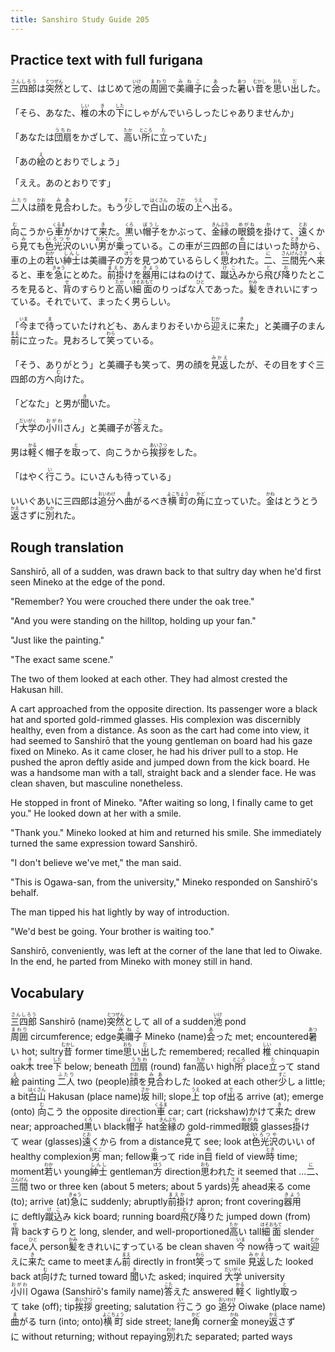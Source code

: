 ```yaml
---
title: Sanshiro Study Guide 205
---
```


## Practice text with full furigana

<p>
<ruby><rb>三四郎</rb><rt>さんしろう</rt></ruby>は<ruby><rb>突然</rb><rt>とつぜん</rt></ruby>として、はじめて<ruby><rb>池</rb><rt>いけ</rt></ruby>の<ruby><rb>周囲</rb><rt>まわり</rt></ruby>で<ruby><rb>美禰子</rb><rt>みねこ</rt></ruby>に<ruby><rb>会</rb><rt>あ</rt></ruby>った<ruby><rb>暑</rb><rt>あつ</rt></ruby>い<ruby><rb>昔</rb><rt>むかし</rt></ruby>を<ruby><rb>思</rb><rt>おも</rt></ruby>い<ruby><rb>出</rb><rt>だ</rt></ruby>した。
</p>

<p>
「そら、あなた、<ruby><rb>椎</rb><rt>しい</rt></ruby>の<ruby><rb>木</rb><rt>き</rt></ruby>の<ruby><rb>下</rb><rt>した</rt></ruby>にしゃがんでいらしったじゃありませんか」
</p>

<p>
「あなたは<ruby><rb>団扇</rb><rt>うちわ</rt></ruby>をかざして、<ruby><rb>高</rb><rt>たか</rt></ruby>い<ruby><rb>所</rb><rt>ところ</rt></ruby>に<ruby><rb>立</rb><rt>た</rt></ruby>っていた」
</p>

<p>
「あの<ruby><rb>絵</rb><rt>え</rt></ruby>のとおりでしょう」
</p>

<p>「ええ。あのとおりです」</p>
<p>
<ruby><rb>二人</rb><rt>ふたり</rt></ruby>は<ruby><rb>顔</rb><rt>かお</rt></ruby>を<ruby><rb>見合</rb><rt>みあ</rt></ruby>わした。もう<ruby><rb>少</rb><rt>すこ</rt></ruby>しで<ruby><rb>白山</rb><rt>はくさん</rt></ruby>の<ruby><rb>坂</rb><rt>さか</rt></ruby>の<ruby><rb>上</rb><rt>うえ</rt></ruby>へ<ruby><rb>出</rb><rt>で</rt></ruby>る。
</p>

<p>
<ruby><rb>向</rb><rt>む</rt></ruby>こうから<ruby><rb>車</rb><rt>くるま</rt></ruby>がかけて<ruby><rb>来</rb><rt>き</rt></ruby>た。<ruby><rb>黒</rb><rt>くろ</rt></ruby>い<ruby><rb>帽子</rb><rt>ぼうし</rt></ruby>をかぶって、<ruby><rb>金縁</rb><rt>きんぶち</rt></ruby>の<ruby><rb>眼鏡</rb><rt>めがね</rt></ruby>を<ruby><rb>掛</rb><rt>か</rt></ruby>けて、<ruby><rb>遠</rb><rt>とお</rt></ruby>くから<ruby><rb>見</rb><rt>み</rt></ruby>ても<ruby><rb>色光沢</rb><rt>いろつや</rt></ruby>のいい<ruby><rb>男</rb><rt>おとこ</rt></ruby>が<ruby><rb>乗</rb><rt>の</rt></ruby>っている。この車が三四郎の<ruby><rb>目</rb><rt>め</rt></ruby>にはいった<ruby><rb>時</rb><rt>とき</rt></ruby>から、車の上の<ruby><rb>若</rb><rt>わか</rt></ruby>い<ruby><rb>紳士</rb><rt>しんし</rt></ruby>は美禰子の<ruby><rb>方</rb><rt>ほう</rt></ruby>を見つめているらしく<ruby><rb>思</rb><rt>おも</rt></ruby>われた。<ruby><rb>二</rb><rt>に</rt></ruby>、<ruby><rb>三間</rb><rt>さんげん</rt></ruby><ruby><rb>先</rb><rt>さき</rt></ruby>へ<ruby><rb>来</rb><rt>く</rt></ruby>ると、車を<ruby><rb>急</rb><rt>きゅう</rt></ruby>にとめた。<ruby><rb>前掛</rb><rt>まえか</rt></ruby>けを<ruby><rb>器用</rb><rt>きよう</rt></ruby>にはねのけて、<ruby><rb>蹴込</rb><rt>けこ</rt></ruby>みから<ruby><rb>飛</rb><rt>と</rt></ruby>び<ruby><rb>降</rb><rt>お</rt></ruby>りたところを見ると、<ruby><rb>背</rb><rt>せ</rt></ruby>のすらりと<ruby><rb>高</rb><rt>たか</rt></ruby>い<ruby><rb>細面</rb><rt>ほそおもて</rt></ruby>のりっぱな<ruby><rb>人</rb><rt>ひと</rt></ruby>であった。<ruby><rb>髪</rb><rt>かみ</rt></ruby>をきれいにすっている。それでいて、まったく男らしい。
</p>

<p>
「<ruby><rb>今</rb><rt>いま</rt></ruby>まで<ruby><rb>待</rb><rt>ま</rt></ruby>っていたけれども、あんまりおそいから<ruby><rb>迎</rb><rt>むか</rt></ruby>えに<ruby><rb>来</rb><rt>き</rt></ruby>た」と美禰子のまん<ruby><rb>前</rb><rt>まえ</rt></ruby>に立った。見おろして<ruby><rb>笑</rb><rt>わら</rt></ruby>っている。
</p>

<p>
「そう、ありがとう」と美禰子も笑って、男の顔を<ruby><rb>見返</rb><rt>みかえ</rt></ruby>したが、その目をすぐ三四郎の方へ<ruby><rb>向</rb><rt>む</rt></ruby>けた。
</p>

<p>
「どなた」と男が<ruby><rb>聞</rb><rt>き</rt></ruby>いた。
</p>

<p>
「<ruby><rb>大学</rb><rt>だいがく</rt></ruby>の<ruby><rb>小川</rb><rt>おがわ</rt></ruby>さん」と美禰子が<ruby><rb>答</rb><rt>こた</rt></ruby>えた。
</p>

<p>
男は<ruby><rb>軽</rb><rt>かる</rt></ruby>く帽子を<ruby><rb>取</rb><rt>と</rt></ruby>って、向こうから<ruby><rb>挨拶</rb><rt>あいさつ</rt></ruby>をした。
</p>

<p>
「はやく<ruby><rb>行</rb><rt>い</rt></ruby>こう。にいさんも待っている」
</p>

<p>
いいぐあいに三四郎は<ruby><rb>追分</rb><rt>おいわけ</rt></ruby>へ<ruby><rb>曲</rb><rt>ま</rt></ruby>がるべき<ruby><rb>横町</rb><rt>よこちょう</rt></ruby>の<ruby><rb>角</rb><rt>かど</rt></ruby>に立っていた。<ruby><rb>金</rb><rt>かね</rt></ruby>はとうとう<ruby><rb>返</rb><rt>かえ</rt></ruby>さずに<ruby><rb>別</rb><rt>わか</rt></ruby>れた。
</p>


## Rough translation

Sanshirō, all of a sudden, was drawn back to that sultry day when he'd first seen Mineko at the edge of the pond.

"Remember? You were crouched there under the oak tree."

"And you were standing on the hilltop, holding up your fan."

"Just like the painting." 

"The exact same scene."

The two of them looked at each other. They had almost crested the Hakusan hill.

A cart approached from the opposite direction. Its passenger wore a black hat and sported gold-rimmed glasses. His complexion was discernibly healthy, even from a distance. As soon as the cart had come into view, it had seemed to Sanshirō that the young gentleman on board had his gaze fixed on Mineko. As it came closer, he had his driver pull to a stop. He pushed the apron deftly aside and jumped down from the kick board. He was a handsome man with a tall, straight back and a slender face. He was clean shaven, but masculine nonetheless.

He stopped in front of Mineko. "After waiting so long, I finally came to get you." He looked down at her with a smile.

"Thank you." Mineko looked at him and returned his smile. She immediately turned the same expression toward Sanshirō.

"I don't believe we've met," the man said.

"This is Ogawa-san, from the university," Mineko responded on Sanshirō's behalf.

The man tipped his hat lightly by way of introduction.

"We'd best be going. Your brother is waiting too."

Sanshirō, conveniently, was left at the corner of the lane that led to Oiwake. In the end, he parted from Mineko with money still in hand.     


## Vocabulary

<p>
<span class="vocabstudy"><ruby><rb>三四郎</rb><rt>さんしろう</rt></ruby>&nbsp;Sanshirō (name)</span><span class="vocabstudy"><ruby><rb>突然</rb><rt>とつぜん</rt></ruby>として&nbsp;all of a sudden</span><span class="vocabstudy"><ruby><rb>池</rb><rt>いけ</rt></ruby>&nbsp;pond</span><span class="vocabstudy"><ruby><rb>周囲</rb><rt>まわり</rt></ruby>&nbsp;circumference; edge</span><span class="vocabstudy"><ruby><rb>美禰子</rb><rt>みねこ</rt></ruby>&nbsp;Mineko (name)</span><span class="vocabstudy"><ruby><rb>会</rb><rt>あ</rt></ruby>った&nbsp;met; encountered</span><span class="vocabstudy"><ruby><rb>暑</rb><rt>あつ</rt></ruby>い&nbsp;hot; sultry</span><span class="vocabstudy"><ruby><rb>昔</rb><rt>むかし</rt></ruby>&nbsp;former time</span><span class="vocabstudy"><ruby><rb>思</rb><rt>おも</rt></ruby>い<ruby><rb>出</rb><rt>だ</rt></ruby>した&nbsp;remembered; recalled</span>
<span class="vocabstudy"><ruby><rb>椎</rb><rt>しい</rt></ruby>&nbsp;chinquapin oak</span><span class="vocabstudy"><ruby><rb>木</rb><rt>き</rt></ruby>&nbsp;tree</span><span class="vocabstudy"><ruby><rb>下</rb><rt>した</rt></ruby>&nbsp;below; beneath</span>
<span class="vocabstudy"><ruby><rb>団扇</rb><rt>うちわ</rt></ruby>&nbsp;(round) fan</span><span class="vocabstudy"><ruby><rb>高</rb><rt>たか</rt></ruby>い&nbsp;high</span><span class="vocabstudy"><ruby><rb>所</rb><rt>ところ</rt></ruby>&nbsp;place</span><span class="vocabstudy"><ruby><rb>立</rb><rt>た</rt></ruby>って&nbsp;stand</span>
<span class="vocabstudy"><ruby><rb>絵</rb><rt>え</rt></ruby>&nbsp;painting</span>
<span class="vocabstudy"><ruby><rb>二人</rb><rt>ふたり</rt></ruby>&nbsp;two (people)</span><span class="vocabstudy"><ruby><rb>顔</rb><rt>かお</rt></ruby>を<ruby><rb>見合</rb><rt>みあ</rt></ruby>わした&nbsp;looked at each other</span><span class="vocabstudy"><ruby><rb>少</rb><rt>すこ</rt></ruby>し&nbsp;a little; a bit</span><span class="vocabstudy"><ruby><rb>白山</rb><rt>はくさん</rt></ruby>&nbsp;Hakusan (place name)</span><span class="vocabstudy"><ruby><rb>坂</rb><rt>さか</rt></ruby>&nbsp;hill; slope</span><span class="vocabstudy"><ruby><rb>上</rb><rt>うえ</rt></ruby>&nbsp;top of</span><span class="vocabstudy"><ruby><rb>出</rb><rt>で</rt></ruby>る&nbsp;arrive (at); emerge (onto)</span>
<span class="vocabstudy"><ruby><rb>向</rb><rt>む</rt></ruby>こう&nbsp;the opposite direction</span><span class="vocabstudy"><ruby><rb>車</rb><rt>くるま</rt></ruby>&nbsp;car; cart (rickshaw)</span><span class="vocabstudy">かけて<ruby><rb>来</rb><rt>き</rt></ruby>た&nbsp;drew near; approached</span><span class="vocabstudy"><ruby><rb>黒</rb><rt>くろ</rt></ruby>い&nbsp;black</span><span class="vocabstudy"><ruby><rb>帽子</rb><rt>ぼうし</rt></ruby>&nbsp;hat</span><span class="vocabstudy"><ruby><rb>金縁</rb><rt>きんぶち</rt></ruby>の&nbsp;gold-rimmed</span><span class="vocabstudy"><ruby><rb>眼鏡</rb><rt>めがね</rt></ruby>&nbsp;glasses</span><span class="vocabstudy"><ruby><rb>掛</rb><rt>か</rt></ruby>けて&nbsp;wear (glasses)</span><span class="vocabstudy"><ruby><rb>遠</rb><rt>とお</rt></ruby>くから&nbsp;from a distance</span><span class="vocabstudy"><ruby><rb>見</rb><rt>み</rt></ruby>て&nbsp;see; look at</span><span class="vocabstudy"><ruby><rb>色光沢</rb><rt>いろつや</rt></ruby>のいい&nbsp;of healthy complexion</span><span class="vocabstudy"><ruby><rb>男</rb><rt>おとこ</rt></ruby>&nbsp;man; fellow</span><span class="vocabstudy"><ruby><rb>乗</rb><rt>の</rt></ruby>って&nbsp;ride in</span><span class="vocabstudy"><ruby><rb>目</rb><rt>め</rt></ruby>&nbsp;field of view</span><span class="vocabstudy"><ruby><rb>時</rb><rt>とき</rt></ruby>&nbsp;time; moment</span><span class="vocabstudy"><ruby><rb>若</rb><rt>わか</rt></ruby>い&nbsp;young</span><span class="vocabstudy"><ruby><rb>紳士</rb><rt>しんし</rt></ruby>&nbsp;gentleman</span><span class="vocabstudy"><ruby><rb>方</rb><rt>ほう</rt></ruby>&nbsp;direction</span><span class="vocabstudy"><ruby><rb>思</rb><rt>おも</rt></ruby>われた&nbsp;it seemed that ...</span><span class="vocabstudy"><ruby><rb>二</rb><rt>に</rt></ruby>、<ruby><rb>三間</rb><rt>さんげん</rt></ruby>&nbsp;two or three ken (about 5 meters; about 5 yards)</span><span class="vocabstudy"><ruby><rb>先</rb><rt>さき</rt></ruby>&nbsp;ahead</span><span class="vocabstudy"><ruby><rb>来</rb><rt>く</rt></ruby>る&nbsp;come (to); arrive (at)</span><span class="vocabstudy"><ruby><rb>急</rb><rt>きゅう</rt></ruby>に&nbsp;suddenly; abruptly</span><span class="vocabstudy"><ruby><rb>前掛</rb><rt>まえか</rt></ruby>け&nbsp;apron; front covering</span><span class="vocabstudy"><ruby><rb>器用</rb><rt>きよう</rt></ruby>に&nbsp;deftly</span><span class="vocabstudy"><ruby><rb>蹴込</rb><rt>けこ</rt></ruby>み&nbsp;kick board; running board</span><span class="vocabstudy"><ruby><rb>飛</rb><rt>と</rt></ruby>び<ruby><rb>降</rb><rt>お</rt></ruby>りた&nbsp;jumped down (from)</span><span class="vocabstudy"><ruby><rb>背</rb><rt>せ</rt></ruby>&nbsp;back</span><span class="vocabstudy">すらりと&nbsp;long, slender, and well-proportioned</span><span class="vocabstudy"><ruby><rb>高</rb><rt>たか</rt></ruby>い&nbsp;tall</span><span class="vocabstudy"><ruby><rb>細面</rb><rt>ほそおもて</rt></ruby>&nbsp;slender face</span><span class="vocabstudy"><ruby><rb>人</rb><rt>ひと</rt></ruby>&nbsp;person</span><span class="vocabstudy"><ruby><rb>髪</rb><rt>かみ</rt></ruby>をきれいにすっている&nbsp;be clean shaven</span>
<span class="vocabstudy"><ruby><rb>今</rb><rt>いま</rt></ruby>&nbsp;now</span><span class="vocabstudy"><ruby><rb>待</rb><rt>ま</rt></ruby>って&nbsp;wait</span><span class="vocabstudy"><ruby><rb>迎</rb><rt>むか</rt></ruby>えに<ruby><rb>来</rb><rt>き</rt></ruby>た&nbsp;came to meet</span><span class="vocabstudy">まん<ruby><rb>前</rb><rt>まえ</rt></ruby>&nbsp;directly in front</span><span class="vocabstudy"><ruby><rb>笑</rb><rt>わら</rt></ruby>って&nbsp;smile</span>
<span class="vocabstudy"><ruby><rb>見返</rb><rt>みかえ</rt></ruby>した&nbsp;looked back at</span><span class="vocabstudy"><ruby><rb>向</rb><rt>む</rt></ruby>けた&nbsp;turned toward</span>
<span class="vocabstudy"><ruby><rb>聞</rb><rt>き</rt></ruby>いた&nbsp;asked; inquired</span>
<span class="vocabstudy"><ruby><rb>大学</rb><rt>だいがく</rt></ruby>&nbsp;university</span><span class="vocabstudy"><ruby><rb>小川</rb><rt>おがわ</rt></ruby>&nbsp;Ogawa (Sanshirō's family name)</span><span class="vocabstudy"><ruby><rb>答</rb><rt>こた</rt></ruby>えた&nbsp;answered</span>
<span class="vocabstudy"><ruby><rb>軽</rb><rt>かる</rt></ruby>く&nbsp;lightly</span><span class="vocabstudy"><ruby><rb>取</rb><rt>と</rt></ruby>って&nbsp;take (off); tip</span><span class="vocabstudy"><ruby><rb>挨拶</rb><rt>あいさつ</rt></ruby>&nbsp;greeting; salutation</span>
<span class="vocabstudy"><ruby><rb>行</rb><rt>い</rt></ruby>こう&nbsp;go</span>
<span class="vocabstudy"><ruby><rb>追分</rb><rt>おいわけ</rt></ruby>&nbsp;Oiwake (place name)</span><span class="vocabstudy"><ruby><rb>曲</rb><rt>ま</rt></ruby>がる&nbsp;turn (into; onto)</span><span class="vocabstudy"><ruby><rb>横町</rb><rt>よこちょう</rt></ruby>&nbsp;side street; lane</span><span class="vocabstudy"><ruby><rb>角</rb><rt>かど</rt></ruby>&nbsp;corner</span><span class="vocabstudy"><ruby><rb>金</rb><rt>かね</rt></ruby>&nbsp;money</span><span class="vocabstudy"><ruby><rb>返</rb><rt>かえ</rt></ruby>さずに&nbsp;without returning; without repaying</span><span class="vocabstudy"><ruby><rb>別</rb><rt>わか</rt></ruby>れた&nbsp;separated; parted ways</span>
</p>
